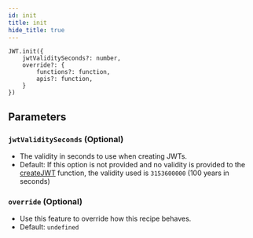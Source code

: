```yaml
---
id: init
title: init
hide_title: true
---
```


```tsx
JWT.init({
    jwtValiditySeconds?: number,
    override?: {
        functions?: function,
        apis?: function,
    }
})
```

## Parameters
### `jwtValiditySeconds` (Optional)
- The validity in seconds to use when creating JWTs.
- Default: If this option is not provided and no validity is provided to the [createJWT](./createJWT) function, the validity used is `3153600000` (100 years in seconds)

### `override` (Optional)
- Use this feature to override how this recipe behaves.
- Default: `undefined`

